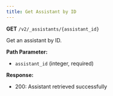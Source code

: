 ```yaml
---
title: Get Assistant by ID
---
```


**GET** `/v2/_assistants/{assistant_id}`

Get an assistant by ID.

**Path Parameter:**
- `assistant_id` (integer, required)

**Response:**
- 200: Assistant retrieved successfully